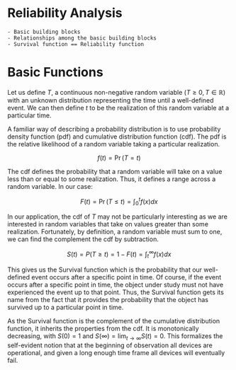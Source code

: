 # Reliability Analysis
```
- Basic building blocks
- Relationships among the basic building blocks
- Survival function == Reliability function
```




# Basic Functions

Let us define $T$, a continuous non-negative random variable ($T \ge 0, T \in \mathbb{R}$) with an unknown distribution representing the time until a well-defined event. We can then define $t$ to be the realization of this random variable at a particular time.

A familiar way of describing a probability distribution is to use probability density function (pdf) and cumulative distribution function (cdf). The pdf is the relative likelihood of a random variable taking a particular realization.

$$f(t) = \Pr(T = t)$$

The cdf defines the probability that a random variable will take on a value less than or equal to some realization. Thus, it defines a range across a random variable. In our case: 

$$F(t) = \Pr(T \le t) = \int^t_0 f(x) dx $$

In our application, the cdf of $T$ may not be particularly interesting as we are interested in random variables that take on values greater than some realization. Fortunately, by definition, a random variable must sum to one, we can find the complement the cdf by subtraction. 

$$S(t) = P(T \ge t) = 1 - F(t) = \int^{\infty}_t f(x) dx$$

This gives us the Survival function which is the probability that our well-defined event occurs after a specific point in time. Of course, if the event occurs after a specific point in time, the object under study must not have experienced the event up to that point. Thus, the Survival function gets its name from the fact that it provides the probability that the object has survived up to a particular point in time. 

As the Survival function is the complement of the cumulative distribution function, it inherits the properties from the cdf. It is monotonically decreasing, with $S(0) = 1$ and $S(\infty) = \lim_{t\rightarrow \infty}S(t) = 0$. This formalizes the self-evident notion that at the beginning of observation all devices are operational, and given a long enough time frame all devices will eventually fail. 








